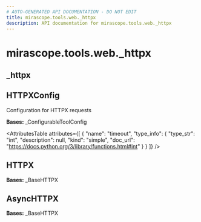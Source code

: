 ```yaml
---
# AUTO-GENERATED API DOCUMENTATION - DO NOT EDIT
title: mirascope.tools.web._httpx
description: API documentation for mirascope.tools.web._httpx
---
```


# mirascope.tools.web._httpx

## <ApiType type="Module" path="tools/web/httpx" symbolName="_httpx" /> _httpx

## <ApiType type="Class" path="tools/web/httpx" symbolName="HTTPXConfig" /> HTTPXConfig

Configuration for HTTPX requests

**Bases:** _ConfigurableToolConfig

<AttributesTable
  attributes={[
  {
    "name": "timeout",
    "type_info": {
      "type_str": "int",
      "description": null,
      "kind": "simple",
      "doc_url": "https://docs.python.org/3/library/functions.html#int"
    }
  }
]}
/>


## <ApiType type="Class" path="tools/web/httpx" symbolName="HTTPX" /> HTTPX

**Bases:** _BaseHTTPX


## <ApiType type="Class" path="tools/web/httpx" symbolName="AsyncHTTPX" /> AsyncHTTPX

**Bases:** _BaseHTTPX



